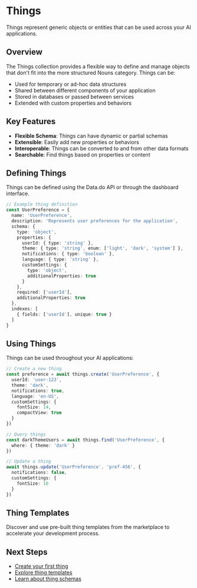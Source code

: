 # Things

Things represent generic objects or entities that can be used across your AI applications.

## Overview

The Things collection provides a flexible way to define and manage objects that don't fit into the more structured Nouns category. Things can be:

- Used for temporary or ad-hoc data structures
- Shared between different components of your application
- Stored in databases or passed between services
- Extended with custom properties and behaviors

## Key Features

- **Flexible Schema**: Things can have dynamic or partial schemas
- **Extensible**: Easily add new properties or behaviors
- **Interoperable**: Things can be converted to and from other data formats
- **Searchable**: Find things based on properties or content

## Defining Things

Things can be defined using the Data.do API or through the dashboard interface.

```typescript
// Example thing definition
const UserPreference = {
  name: 'UserPreference',
  description: 'Represents user preferences for the application',
  schema: {
    type: 'object',
    properties: {
      userId: { type: 'string' },
      theme: { type: 'string', enum: ['light', 'dark', 'system'] },
      notifications: { type: 'boolean' },
      language: { type: 'string' },
      customSettings: { 
        type: 'object',
        additionalProperties: true
      }
    },
    required: ['userId'],
    additionalProperties: true
  },
  indexes: [
    { fields: ['userId'], unique: true }
  ]
}
```

## Using Things

Things can be used throughout your AI applications:

```typescript
// Create a new thing
const preference = await things.create('UserPreference', {
  userId: 'user-123',
  theme: 'dark',
  notifications: true,
  language: 'en-US',
  customSettings: {
    fontSize: 14,
    compactView: true
  }
})

// Query things
const darkThemeUsers = await things.find('UserPreference', {
  where: { theme: 'dark' }
})

// Update a thing
await things.update('UserPreference', 'pref-456', {
  notifications: false,
  customSettings: {
    fontSize: 16
  }
})
```

## Thing Templates

Discover and use pre-built thing templates from the marketplace to accelerate your development process.

## Next Steps

- [Create your first thing](/data/things/create)
- [Explore thing templates](/data/things/templates)
- [Learn about thing schemas](/data/things/schemas)